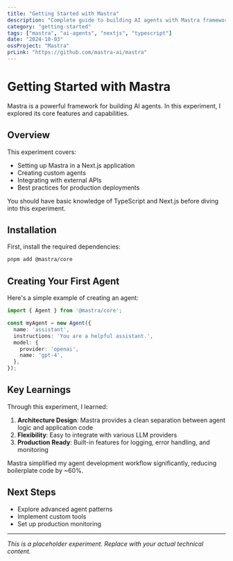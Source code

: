 ```yaml
---
title: "Getting Started with Mastra"
description: "Complete guide to building AI agents with Mastra framework, from setup to production"
category: "getting-started"
tags: ["mastra", "ai-agents", "nextjs", "typescript"]
date: "2024-10-03"
ossProject: "Mastra"
prLink: "https://github.com/mastra-ai/mastra"
---
```


# Getting Started with Mastra

Mastra is a powerful framework for building AI agents. In this experiment, I explored its core features and capabilities.

## Overview

This experiment covers:
- Setting up Mastra in a Next.js application
- Creating custom agents
- Integrating with external APIs
- Best practices for production deployments

<Callout type="info" title="Prerequisites">
You should have basic knowledge of TypeScript and Next.js before diving into this experiment.
</Callout>

## Installation

First, install the required dependencies:

```bash
pnpm add @mastra/core
```

## Creating Your First Agent

Here's a simple example of creating an agent:

```typescript
import { Agent } from '@mastra/core';

const myAgent = new Agent({
  name: 'assistant',
  instructions: 'You are a helpful assistant.',
  model: {
    provider: 'openai',
    name: 'gpt-4',
  },
});
```

## Key Learnings

Through this experiment, I learned:

1. **Architecture Design**: Mastra provides a clean separation between agent logic and application code
2. **Flexibility**: Easy to integrate with various LLM providers
3. **Production Ready**: Built-in features for logging, error handling, and monitoring

<Callout type="success">
Mastra simplified my agent development workflow significantly, reducing boilerplate code by ~60%.
</Callout>

## Next Steps

- Explore advanced agent patterns
- Implement custom tools
- Set up production monitoring

---

*This is a placeholder experiment. Replace with your actual technical content.*
